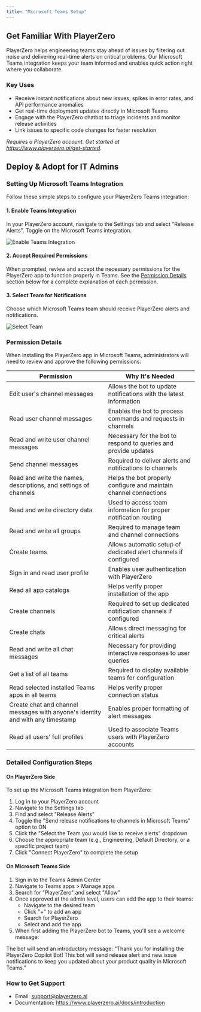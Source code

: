 ```yaml
---
title: "Microsoft Teams Setup"
---
```


## Get Familiar With PlayerZero

PlayerZero helps engineering teams stay ahead of issues by filtering out noise and delivering real-time alerts on critical problems. Our Microsoft Teams integration keeps your team informed and enables quick action right where you collaborate.

### Key Uses
- Receive instant notifications about new issues, spikes in error rates, and API performance anomalies
- Get real-time deployment updates directly in Microsoft Teams
- Engage with the PlayerZero chatbot to triage incidents and monitor release activities
- Link issues to specific code changes for faster resolution

*Requires a PlayerZero account. Get started at https://www.playerzero.ai/get-started.*

## Deploy & Adopt for IT Admins

### Setting Up Microsoft Teams Integration

Follow these simple steps to configure your PlayerZero Teams integration:

#### 1. Enable Teams Integration

In your PlayerZero account, navigate to the Settings tab and select "Release Alerts". Toggle on the Microsoft Teams integration.

![Enable Teams Integration](/images/microsoft-teams-toggle.png)

#### 2. Accept Required Permissions

When prompted, review and accept the necessary permissions for the PlayerZero app to function properly in Teams. See the [Permission Details](#permission-details) section below for a complete explanation of each permission.

#### 3. Select Team for Notifications

Choose which Microsoft Teams team should receive PlayerZero alerts and notifications.

![Select Team](/images/microsoft-teams-dropdown.png)

### Permission Details

When installing the PlayerZero app in Microsoft Teams, administrators will need to review and approve the following permissions:

| Permission | Why It's Needed |
|------------|-----------------|
| Edit user's channel messages | Allows the bot to update notifications with the latest information |
| Read user channel messages | Enables the bot to process commands and requests in channels |
| Read and write user channel messages | Necessary for the bot to respond to queries and provide updates |
| Send channel messages | Required to deliver alerts and notifications to channels |
| Read and write the names, descriptions, and settings of channels | Helps the bot properly configure and maintain channel connections |
| Read and write directory data | Used to access team information for proper notification routing |
| Read and write all groups | Required to manage team and channel connections |
| Create teams | Allows automatic setup of dedicated alert channels if configured |
| Sign in and read user profile | Enables user authentication with PlayerZero |
| Read all app catalogs | Helps verify proper installation of the app |
| Create channels | Required to set up dedicated notification channels if configured |
| Create chats | Allows direct messaging for critical alerts |
| Read and write all chat messages | Necessary for providing interactive responses to user queries |
| Get a list of all teams | Required to display available teams for configuration |
| Read selected installed Teams apps in all teams | Helps verify proper connection status |
| Create chat and channel messages with anyone's identity and with any timestamp | Enables proper formatting of alert messages |
| Read all users' full profiles | Used to associate Teams users with PlayerZero accounts |

### Detailed Configuration Steps

#### On PlayerZero Side

To set up the Microsoft Teams integration from PlayerZero:

1. Log in to your PlayerZero account
2. Navigate to the Settings tab 
3. Find and select "Release Alerts" 
4. Toggle the "Send release notifications to channels in Microsoft Teams" option to ON
5. Click the "Select the Team you would like to receive alerts" dropdown
6. Choose the appropriate team (e.g., Engineering, Default Directory, or a specific project team)
7. Click "Connect PlayerZero" to complete the setup

#### On Microsoft Teams Side

1. Sign in to the Teams Admin Center
2. Navigate to Teams apps > Manage apps
3. Search for "PlayerZero" and select "Allow"
4. Once approved at the admin level, users can add the app to their teams:
   - Navigate to the desired team
   - Click "+" to add an app
   - Search for PlayerZero
   - Select and add the app
5. When first adding the PlayerZero bot to Teams, you'll see a welcome message:

The bot will send an introductory message: "Thank you for installing the PlayerZero Copilot Bot! This bot will send release alert and new issue notifications to keep you updated about your product quality in Microsoft Teams."

### How to Get Support

- Email: support@playerzero.ai
- Documentation: https://www.playerzero.ai/docs/introduction

